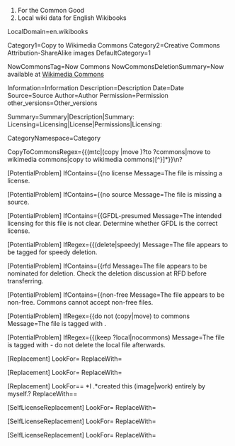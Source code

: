 ﻿# For the Common Good
# Local wiki data for English Wikibooks

LocalDomain=en.wikibooks

Category1=Copy to Wikimedia Commons
Category2=Creative Commons Attribution-ShareAlike images
DefaultCategory=1

NowCommonsTag=Now Commons
NowCommonsDeletionSummary=Now available at [[Commons:Main Page|Wikimedia Commons]]

Information=Information
Description=Description
Date=Date
Source=Source
Author=Author
Permission=Permission
other_versions=Other_versions

Summary=Summary|Description|Summary:
Licensing=Licensing|License|Permissions|Licensing:

CategoryNamespace=Category

CopyToCommonsRegex={{(mtc|(copy |move )?to ?commons|move to wikimedia commons|copy to wikimedia commons)[^}]*}}\n?

[PotentialProblem]
IfContains={{no license
Message=The file is missing a license.

[PotentialProblem]
IfContains={{no source
Message=The file is missing a source.

[PotentialProblem]
IfContains={{GFDL-presumed
Message=The intended licensing for this file is not clear.   Determine whether GFDL is the correct license.

[PotentialProblem]
IfRegex={{(delete|speedy)
Message=The file appears to be tagged for speedy deletion.

[PotentialProblem]
IfContains={{rfd
Message=The file appears to be nominated for deletion. Check the deletion discussion at RFD before transferring.

[PotentialProblem]
IfContains={{non-free
Message=The file appears to be non-free. Commons cannot accept non-free files.

[PotentialProblem]
IfRegex={{do not (copy|move) to commons
Message=The file is tagged with {{do not move to Commons}}.

[PotentialProblem]
IfRegex={{(keep ?local|nocommons)
Message=The file is tagged with {{keep local}} - do not delete the local file afterwards.

[Replacement]
LookFor={{GFDL-1.1-plus([^\}]*)}}
ReplaceWith={{GFDL-1.1,1.2,1.3}}

[Replacement]
LookFor={{PD-user([^\}]*)}}
ReplaceWith={{PD-user-w|project=wikibooks|language=en|user=%%OriginalUploader%%}}

[Replacement]
LookFor== *I .*created this (image|work) entirely by myself.?
ReplaceWith== {{own}}

[SelfLicenseReplacement]
LookFor={{PD-self([^\}]*)}}
ReplaceWith={{PD-user-w|project=wikibooks|language=en|user=%%OriginalUploader%%}}

[SelfLicenseReplacement]
LookFor={{GFDL-self([^\}]*)}}
ReplaceWith={{GFDL-user|%%OriginalUploader%%|b$1}}

[SelfLicenseReplacement]
LookFor={{self([^\}]*)}}
ReplaceWith={{self$1|author=[[%%InterwikiLinkPrefix%%:%%OriginalUploader%%|]]}}
